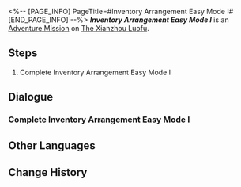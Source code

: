 <%-- [PAGE_INFO]
PageTitle=#Inventory Arrangement Easy Mode I#
[END_PAGE_INFO] --%>
{{Stub|Dialogue.}}
{{Mission Infobox
|id            = 8025228
|title         = 
|image         = <!--Mission Inventory Arrangement Easy Mode I.png-->
|type          = Adventure
|event_name    = 
|chapter       = 
|requirements  = {{subst:void|<!--Unknown: {"Type":"Manual"}-->}}
|summary       = <!--official mission summary from Fate's Atlas-->
|characters    = Trailblazer; Virtual Skott
|startLocation = [[The Xianzhou Luofu]] - [[Skysplitter]]
|world         = The Xianzhou Luofu
|area          = Skysplitter
|prev          = 
|next          = 
|rewards       = 
}}
'''''Inventory Arrangement Easy Mode I''''' is an [[Adventure Mission]] on [[The Xianzhou Luofu]].

==Steps==
# Complete Inventory Arrangement Easy Mode I

<!--
==Gameplay Notes==

--><!--
==Trial Character==

-->
==Dialogue==
{{Stub Dialogue}}
===Complete Inventory Arrangement Easy Mode I{{subst:void|<!--802522802-->}}===
{{Mission Description|type=adventure|location=Skysplitter|Complete Inventory Arrangement Easy Mode I}}
{{Dialogue Start}}
:{{tx}}
{{Dialogue End}}

==Other Languages==
{{Other Languages
|en   = Inventory Arrangement Easy Mode I
|zhs  = 「码放货物」简单模式I
|zht  = 「堆放貨物」簡單模式I
|ja   = 「貨物整理」難易度・簡単I
|ko   = 「화물 적재」 쉬움 모드 I
|es   = Cargamento de mercancía: modo fácil&nbsp;I
|fr   = Mode facile I de Gestion du chargement
|ru   = Погрузка товара - Простой режим I
|th   = โหลดสินค้าโหมดง่าย I
|vi   = "Sắp Xếp Hàng Hóa" Chế Độ Dễ I
|de   = Lagerverwaltung – Leichter Modus I
|id   = "Penataan Barang" Mode Gampang I
|pt   = Organização de Inventário - Modo Fácil I
}}

==Change History==
{{Change History|2.5}}
